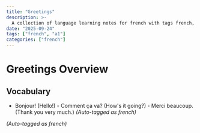 ```yaml
---
title: "Greetings"
description: >-
  A collection of language learning notes for french with tags french, a1.
date: "2025-09-24"
tags: ["french", "a1"]
categories: ["french"]
---
```


# Greetings Overview

## Vocabulary
- Bonjour! (Hello!) - Comment ça va? (How's it going?) - Merci beaucoup. (Thank you very much.)
*(Auto-tagged as french)*

*(Auto-tagged as french)*
